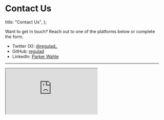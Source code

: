# Contact Us

  title: "Contact Us",
};

Want to get in touch? Reach out to one of the platforms below or complete the form.

- Twitter (X): [@regulad\_](https://twitter.com/regulad_)
- GitHub: [regulad](https://github.com/regulad/)
- LinkedIn: [Parker Wahle](https://www.linkedin.com/in/parker-wahle/)

<hr className="my-8" />

<iframe
  src="https://forms.gle/HZkwuxH9JmHsyU4e8"
  className="w-full min-h-[80vh]"
/>
